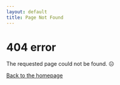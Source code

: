 ```yaml
---
layout: default
title: Page Not Found
---
```


# 404 error

The requested page could not be found. ☹️

[Back to the homepage](./index.html)
